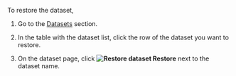 To restore the dataset,

1. Go to the [Datasets](https://tolokamodels.tech/datasets) section.

1. In the table with the dataset list, click the row of the dataset you want to restore.

1. On the dataset page, click **<img src="https://tlk-infra-front.azureedge.net/portal-static/uploaded/images/1678438762479/1678438762479_original_svg.svg" alt="Restore dataset" /> Restore** next to the dataset name.
